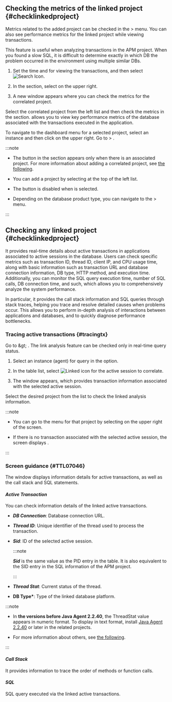 <InDoc product="java,php,python,nodejs,dotnet,golang">

## Checking the metrics of the linked project {#checklinkedproject}

Metrics related to the added project can be checked in the <Cmdname sid="side_analysis" className="uitext" /> &gt; <Cmdname sid="side_hitmap" className="uitext" /> menu. You can also see performance metrics for the linked project while viewing transactions.

This feature is useful when analyzing transactions in the APM project. When you found a slow SQL, it is difficult to determine exactly in which DB the problem occurred in the environment using multiple similar DBs.

<ImgLang img="linked-project-db-hitmap.png" desc="Hitmap" />

1. Set the time and <Cmdname sid="application" className="uitext" /> for viewing the transactions, and then select ![Search Icon](/img/ico-btn-search.png).

2. In the <Cmdname sid="hitmap_transaction" className="uitext" /> section, select <Cmdname sid="BTN08519" className="uitext" /> on the upper right.

3. A new window appears where you can check the metrics for the correlated project.

   <ImgLang img="linked-project-db-instance-dahboard.png" desc="Correlated Project" />

Select the correlated project from the left list and then check the metrics in the <Cmdname sid="TTL08442" className="uitext" /> section. <Cmdname sid="TTL08442" className="uitext" /> allows you to view key performance metrics of the database associated with the transactions executed in the application.

<ImgLang img="linked-project-db-instance-dahboard-select-instance.png" desc="Correlated Project" />

To navigate to the dashboard menu for a selected project, select an instance and then click <Cmdname sid="BTN08444" className="uitext" /> on the upper right. Go to <Cmdname sid="side_dashboard" className="uitext" /> &gt; <Cmdname sid="side_dbMonitoring" className="uitext" />.

:::note

- The <Cmdname sid="hitmap_transaction" className="uitext" /> button in the <Cmdname sid="BTN08519" className="uitext" /> section appears only when there is an associated project. For more information about adding a correlated project, see [the following](#addlinkproject).

- You can add a project by selecting <Cmdname sid="TTL07151" className="uitext" /> at the top of the left <Cmdname sid="add" className="uitext" /> list.

- The <Cmdname sid="BTN08444" className="uitext" /> button is disabled when <Cmdname sid="all" className="uitext" /> is selected.

  <ImgLang img="linked-project-db-instance-dahboard-not-allowed-btn.png" desc="Instance Dashboard" />

- Depending on the database product type, you can navigate to the <Cmdname sid="side_analysis" className="uitext" /> &gt; <Cmdname sid="side_dbTrend" className="uitext" /> menu.

:::

</InDoc>

<InDoc product="postgresql,oracle,oracle-pro,mysql">

## Checking any linked project {#checklinkedproject}

It provides real-time details about active transactions in applications associated to active sessions in the database. Users can check specific metrics such as transaction ID, thread ID, client IP, and CPU usage time, along with basic information such as transaction URL and database connection information, DB type, HTTP method, and execution time. Additionally, you can monitor the SQL query execution time, number of SQL calls, DB connection time, and such, which allows you to comprehensively analyze the system performance.

In particular, it provides the call stack information and SQL queries through stack traces, helping you trace and resolve detailed causes when problems occur. This allows you to perform in-depth analysis of interactions between applications and databases, and to quickly diagnose performance bottlenecks.

### Tracing active transactions {#tracingtx}

Go to <Cmdname sid="side_dashboard" className="uitext" /> &amp;gt; <Cmdname sid="side_dbMonitoring" className="uitext" />. The link analysis feature can be checked only in real-time query status.

<ProdImg img="db-linked-project-instance-monitoring.png" desc="Correlation analysis" />

1. Select an instance (agent) for query in the <Cmdname sid="instance" className="uitext" /> 
   option.

2. In the <Cmdname sid="active_sessions" className="uitext" /> table list, select ![Linked icon](/img/ic-correlations.svg) for the active session to correlate.

3. The <Cmdname sid="TTL07046" className="uitext" /> window appears, which provides transaction information associated with the selected active session.

Select the desired project from the <Cmdname sid="TTL07151" className="uitext" /> list to check the linked analysis information.

:::note

- You can go to the <Cmdname sid="side_appDashboard" className="uitext" /> menu for that project by selecting <Cmdname sid="BTN08404" className="uitext" /> on the upper right of the screen.

- If there is no transaction associated with the selected active session, the screen displays <Cmdname sid="no_data" className="uitext" />.

:::

### <Cmdname sid="TTL07046" /> Screen guidance {#TTL07046}

The <Cmdname sid="TTL07046" className="uitext" /> window displays information details for active transactions, as well as the call stack and SQL statements.

#### ***Active Transaction***

You can check information details of the linked active transactions.

<ImgLang img="db-linked-project-detail-active-tx.png" desc="Active Transaction" />

- ***DB Connection***: Database connection URL.

- ***Thread ID***: Unique identifier of the thread used to process the transaction.

- ***Sid***: ID of the selected active session.

  <InDoc product="postgresql">

  :::note

  ***Sid*** is the same value as the <UI>PID</UI> entry in the <Cmdname sid="active_sessions" className="uitext" /> table. It is also equivalent to the <UI>SID</UI> entry in the SQL information of the APM project.

  <ImgLang img="db-linked-projects-postgresql-pid-sid.png" desc="SID" />

  :::

  </InDoc>

- ***Thread Stat***: Current status of the thread.

- **DB Type\***: Type of the linked database platform.

:::note

- In **the versions before Java Agent 2.2.40**, the <UI>ThreadStat</UI> value appears in numeric format. To display in text format, install [Java Agent 2.2.40](../release-notes/java/java-2_2_40) or later in the related projects.

- For more information about others, see [the following](java/dashboard-hitmap-trace#anlaysis-trace-record-summary).

:::

#### ***Call Stack***

It provides information to trace the order of methods or function calls.

<ImgLang img="db-linked-project-detail-call-stack.png" desc="Call Stack" />

#### ***SQL***

SQL query executed via the linked active transactions.

<ImgLang img="db-linked-project-detail-sql.png" desc="SQL" />

</InDoc>
